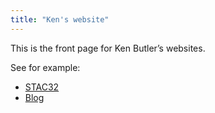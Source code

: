 ```yaml
---
title: "Ken's website"
---
```


This is the front page for Ken Butler's websites.

See for example:

- [STAC32](https://ritsokiguess.site/STAC32/)
- [Blog](https://ritsokiguess.site/blogg)
